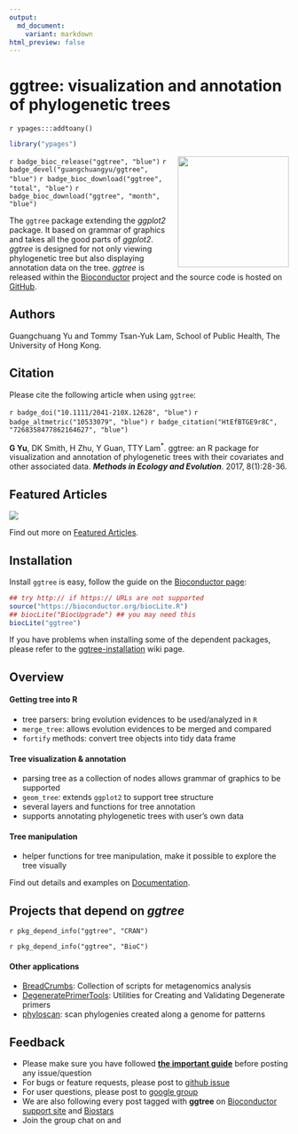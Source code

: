 ```yaml
---
output:
  md_document:
    variant: markdown
html_preview: false
---
```



# ggtree: visualization and annotation of phylogenetic trees


`r ypages:::addtoany()`


```r
library("ypages")
```

<img src="https://raw.githubusercontent.com/Bioconductor/BiocStickers/master/ggtree/ggtree.png" height="200" align="right" />


<link rel="stylesheet" href="https://guangchuangyu.github.io/css/font-awesome.min.css">
<link rel="stylesheet" href="https://guangchuangyu.github.io/css/academicons.min.css">

`r badge_bioc_release("ggtree", "blue")`
`r badge_devel("guangchuangyu/ggtree", "blue")`
`r badge_bioc_download("ggtree", "total", "blue")`
`r badge_bioc_download("ggtree", "month", "blue")`

The `ggtree` package extending the *ggplot2* package. It based on grammar of graphics and takes all the good parts of *ggplot2*.  *ggtree* is designed for not only viewing phylogenetic tree but also displaying annotation data on the tree.
*ggtree* is released within the [Bioconductor](https://bioconductor.org/packages/ggtree/) project and the source code is hosted on <a href="https://github.com/GuangchuangYu/ggtree"><i class="fa fa-github fa-lg"></i> GitHub</a>.


## <i class="fa fa-user"></i> Authors

Guangchuang Yu and Tommy Tsan-Yuk Lam, School of Public Health, The University of Hong Kong.

<a href="https://twitter.com/guangchuangyu"><i class="fa fa-twitter fa-3x"></i></a>
<a href="https://guangchuangyu.github.io/blog_images/biobabble.jpg"><i class="fa fa-wechat fa-3x"></i></a>
<a href="https://www.ncbi.nlm.nih.gov/pubmed/?term=Guangchuang+Yu[Author+-+Full]"><i class="ai ai-pubmed ai-3x"></i></a>
<a href="https://scholar.google.com.hk/citations?user=DO5oG40AAAAJ&hl=en"><i class="ai ai-google-scholar ai-3x"></i></a>
<a href="https://orcid.org/0000-0002-6485-8781"><i class="ai ai-orcid ai-3x"></i></a>
<a href="https://impactstory.org/u/0000-0002-6485-8781"><i class="ai ai-impactstory ai-3x"></i></a>


## <i class="fa fa-book"></i> Citation

Please cite the following article when using `ggtree`:


`r badge_doi("10.1111/2041-210X.12628", "blue")`
`r badge_altmetric("10533079", "blue")`
`r badge_citation("HtEfBTGE9r8C", "7268358477862164627", "blue")`



__G Yu__, DK Smith, H Zhu, Y Guan, TTY Lam<sup>\*</sup>. ggtree: an R package for visualization and annotation of phylogenetic trees with their covariates and other associated data. __*Methods in Ecology and Evolution*__. 2017, 8(1):28-36.

## <i class="fa fa-pencil"></i> Featured Articles

![](https://guangchuangyu.github.io/featured_img/ggtree/2015_peiyu_1-s2.0-S1567134815300721-gr1.jpg)

<i class="fa fa-hand-o-right"></i> Find out more on <i class="fa fa-pencil"></i> [Featured Articles](https://guangchuangyu.github.io/ggtree/featuredArticles/).

## <i class="fa fa-download"></i> Installation

Install `ggtree` is easy, follow the guide on the [Bioconductor page](https://bioconductor.org/packages/ggtree/):

```r
## try http:// if https:// URLs are not supported
source("https://bioconductor.org/biocLite.R")
## biocLite("BiocUpgrade") ## you may need this
biocLite("ggtree")
```

If you have problems when installing some of the dependent packages, please refer to the [ggtree-installation](https://github.com/GuangchuangYu/ggtree/wiki/ggtree-installation) wiki page.

## <i class="fa fa-cogs"></i> Overview

#### <i class="fa fa-angle-double-right"></i> Getting tree into R

+ tree parsers: bring evolution evidences to be used/analyzed in `R`
+ `merge_tree`: allows evolution evidences to be merged and compared
+ `fortify` methods: convert tree objects into tidy data frame

#### <i class="fa fa-angle-double-right"></i> Tree visualization & annotation

+ parsing tree as a collection of nodes allows grammar of graphics to be supported
+ `geom_tree`: extends `ggplot2` to support tree structure
+ several layers and functions for tree annotation
+ supports annotating phylogenetic trees with user's own data

#### <i class="fa fa-angle-double-right"></i> Tree manipulation

+ helper functions for tree manipulation, make it possible to explore the tree visually

<i class="fa fa-hand-o-right"></i> Find out details and examples on <i class="fa fa-book"></i> [Documentation](https://guangchuangyu.github.io/ggtree/documentation/).




## <i class="fa fa-code-fork"></i> Projects that depend on _ggtree_

`r pkg_depend_info("ggtree", "CRAN")`

`r pkg_depend_info("ggtree", "BioC")`


#### <i class="fa fa-angle-double-right"></i> Other applications

+ [BreadCrumbs](https://bitbucket.org/biobakery/breadcrumbs): Collection of scripts for metagenomics analysis
+ [DegeneratePrimerTools](https://github.com/esnapd/DegeneratePrimerTools): Utilities for Creating and Validating Degenerate primers
+ [phyloscan](https://github.com/olli0601/phyloscan): scan phylogenies created along a genome for patterns


## <i class="fa fa-comments"></i> Feedback

<ul class="fa-ul">
	<li><i class="fa-li fa fa-hand-o-right"></i> Please make sure you have followed <a href="https://guangchuangyu.github.io/2016/07/how-to-bug-author/"><strong>the important guide</strong></a> before posting any issue/question</li>
	<li><i class="fa-li fa fa-bug"></i> For bugs or feature requests, please post to <i class="fa fa-github-alt"></i> <a href="https://github.com/GuangchuangYu/ggtree/issues">github issue</a></li>
	<li><i class="fa-li fa fa-question"></i>  For user questions, please post to <i class="fa fa-google"></i> <a href="https://groups.google.com/forum/#!forum/bioc-ggtree">google group</a></li>
	<li><i class="fa-li fa fa-support"></i> We are also following every post tagged with <strong>ggtree</strong> on <a href="https://support.bioconductor.org">Bioconductor support site</a> and <a href="https://www.biostars.org">Biostars</a></li>
	<li><i class="fa-li fa fa-commenting"></i> Join the group chat on <a href="https://twitter.com/hashtag/ggtree"><i class="fa fa-twitter fa-lg"></i></a> and <a href="http://huati.weibo.com/k/ggtree"><i class="fa fa-weibo fa-lg"></i></a></li>
</ul>
